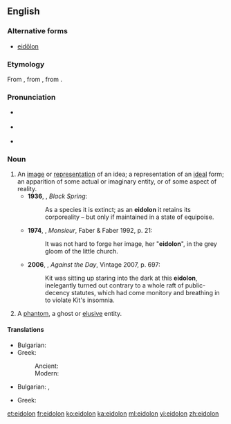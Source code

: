 {{also|eidôlon}}
==English==
{{was wotd|2007|February|22}}

===Alternative forms===
* [[eidôlon]]

===Etymology===
From {{etyl|grc|en}} {{term|εἴδωλον||figure, representation|tr=eidōlon|lang=grc}}, from {{term|εἶδος||sight|tr=eidos|lang=grc}}, from {{term|εἴδω||I see|tr=eidō|lang=grc}}.

===Pronunciation===
* {{a|UK}} {{IPA|/ʌɪˈdəʊlən/}}
* {{a|US}} {{IPA|/aɪˈdoʊlɑn/}}
* {{audio|en-us-eidolon.ogg|Audio (US)}}

===Noun===
{{en-noun|eidola|eidolons}}

# An [[image]] or [[representation]] of an idea; a representation of an [[ideal]] form; an apparition of some actual or imaginary entity, or of some aspect of reality.
#* '''1936''', {{w|Henry Miller}}, ''Black Spring'':
#*: As a species it is extinct; as an '''eidolon''' it retains its corporeality – but only if maintained in a state of equipoise.
#*'''1974''', {{w|Lawrence Durrell}}, ''Monsieur'', Faber & Faber 1992, p. 21:
#*:It was not hard to forge her image, her "'''eidolon'''", in the grey gloom of the little church.
#* '''2006''', {{w|Thomas Pynchon}}, ''Against the Day'', Vintage 2007, p. 697:
#*: Kit was sitting up staring into the dark at this '''eidolon''', inelegantly turned out contrary to a whole raft of public-decency statutes, which had come monitory and breathing in to violate Kit's insomnia.
# A [[phantom]], a ghost or [[elusive]] entity.

====Translations====
{{trans-top|a representation of an ideal form}}
* Bulgarian: {{t|bg|идеализиран образ|m}}
* Greek:
*: Ancient: {{t|grc|εἴδωλον|n|tr=eidōlon}}
*: Modern: {{t+|el|είδωλο|n|tr=eidolo}}
{{trans-mid}}
{{trans-bottom}}

{{trans-top|a ghost or elusive entity}}
* Bulgarian: {{t+|bg|призрак|m}}, {{t+|bg|привидение|n}}
{{trans-mid}}
* Greek: {{t+|el|είδωλο|n|tr=eidolo}}
{{trans-bottom}}

[[et:eidolon]]
[[fr:eidolon]]
[[ko:eidolon]]
[[ka:eidolon]]
[[ml:eidolon]]
[[vi:eidolon]]
[[zh:eidolon]]